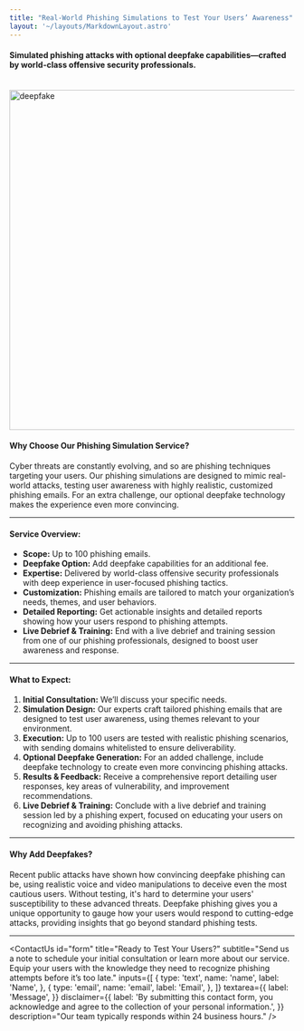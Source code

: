 ```yaml
---
title: "Real-World Phishing Simulations to Test Your Users’ Awareness"
layout: '~/layouts/MarkdownLayout.astro'
---
```


#### **Simulated phishing attacks with optional deepfake capabilities—crafted by world-class offensive security professionals.**
<br/>
<img src="/assets/images/deepfake-phish.webp" alt="deepfake" width="600" />


#### **Why Choose Our Phishing Simulation Service?**

Cyber threats are constantly evolving, and so are phishing techniques targeting your users. Our phishing simulations are designed to mimic real-world attacks, 
testing user awareness with highly realistic, customized phishing emails. For an extra challenge, our optional deepfake technology makes the experience even 
more convincing.

---

#### **Service Overview:**

- **Scope:** Up to 100 phishing emails.
- **Deepfake Option:** Add deepfake capabilities for an additional fee.
- **Expertise:** Delivered by world-class offensive security professionals with deep experience in user-focused phishing tactics.
- **Customization:** Phishing emails are tailored to match your organization’s needs, themes, and user behaviors.
- **Detailed Reporting:** Get actionable insights and detailed reports showing how your users respond to phishing attempts.
- **Live Debrief & Training:** End with a live debrief and training session from one of our phishing professionals, designed to boost user awareness and 
response.

---

#### **What to Expect:**

1. **Initial Consultation:** We’ll discuss your specific needs.
2. **Simulation Design:** Our experts craft tailored phishing emails that are designed to test user awareness, using themes relevant to your environment.
3. **Execution:** Up to 100 users are tested with realistic phishing scenarios, with sending domains whitelisted to ensure deliverability.
4. **Optional Deepfake Generation:** For an added challenge, include deepfake technology to create even more convincing phishing attacks.
5. **Results & Feedback:** Receive a comprehensive report detailing user responses, key areas of vulnerability, and improvement recommendations.
6. **Live Debrief & Training:** Conclude with a live debrief and training session led by a phishing expert, focused on educating your users on recognizing and 
avoiding phishing attacks.

---

#### **Why Add Deepfakes?**

Recent public attacks have shown how convincing deepfake phishing can be, using realistic voice and video manipulations to deceive even the most cautious 
users. Without testing, it's hard to determine your users' susceptibility to these advanced threats. Deepfake phishing gives you a 
unique opportunity to gauge how your users would respond to cutting-edge attacks, providing insights that go beyond standard phishing tests.

 ---



  <ContactUs
    id="form"
    title="Ready to Test Your Users?"
    subtitle="Send us a note to schedule your initial consultation or learn more about our service. Equip your users with the knowledge they need to recognize phishing attempts before it’s too late."
    inputs={[
      {
        type: 'text',
        name: 'name',
        label: 'Name',
      },
      {
        type: 'email',
        name: 'email',
        label: 'Email',
      },
    ]}
    textarea={{
      label: 'Message',
    }}
    disclaimer={{
      label:
        'By submitting this contact form, you acknowledge and agree to the collection of your personal information.',
    }}
    description="Our team typically responds within 24 business hours."
  />


